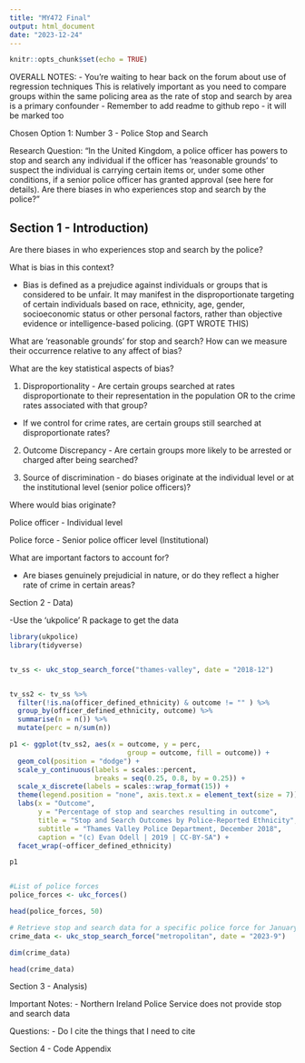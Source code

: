 ```yaml
---
title: "MY472 Final"
output: html_document
date: "2023-12-24"
---
```


```r
knitr::opts_chunk$set(echo = TRUE)
```

OVERALL NOTES:
- You're waiting to hear back on the forum about use of regression techniques
  This is relatively important as you need to compare groups within the same policing area as the rate of stop and search by     area is a primary confounder
- Remember to add readme to github repo - it will be marked too


Chosen Option 1: Number 3 - Police Stop and Search

Research Question:
“In the United Kingdom, a police officer has powers to stop and search any individual if the officer has ‘reasonable grounds’ to suspect the individual is carrying certain items or, under some other conditions, if a senior police officer has granted approval (see here for details). Are there biases in who experiences stop and search by the police?”

## Section 1 - Introduction)

Are there biases in who experiences stop and search by the police?

What is bias in this context?

- Bias is defined as a prejudice against individuals or groups that is considered to be unfair. It may manifest in the disproportionate targeting of certain individuals based on race, ethnicity, age, gender, socioeconomic status or other personal factors, rather than objective evidence or intelligence-based policing. (GPT WROTE THIS)

What are 'reasonable grounds' for stop and search? How can we measure their occurrence relative to any affect of bias?


What are the key statistical aspects of bias?

1) Disproportionality - Are certain groups searched at rates disproportionate to their representation in the population OR to the crime rates associated with that group?
- If we control for crime rates, are certain groups still searched at disproportionate rates?

2) Outcome Discrepancy - Are certain groups more likely to be arrested or charged after being searched?

3) Source of discrimination - do biases originate at the individual level or at the institutional level (senior police officers)?


Where would bias originate?

Police officer - Individual level

Police force - Senior police officer level (Institutional)


What are important factors to account for?

- Are biases genuinely prejudicial in nature, or do they reflect a higher rate of crime in certain areas?

Section 2 - Data)

-Use the 'ukpolice' R package to get the data

```r
library(ukpolice)
library(tidyverse)


tv_ss <- ukc_stop_search_force("thames-valley", date = "2018-12")


tv_ss2 <- tv_ss %>% 
  filter(!is.na(officer_defined_ethnicity) & outcome != "" ) %>%
  group_by(officer_defined_ethnicity, outcome) %>%
  summarise(n = n()) %>%
  mutate(perc = n/sum(n))

p1 <- ggplot(tv_ss2, aes(x = outcome, y = perc,
                             group = outcome, fill = outcome)) + 
  geom_col(position = "dodge") + 
  scale_y_continuous(labels = scales::percent,
                     breaks = seq(0.25, 0.8, by = 0.25)) + 
  scale_x_discrete(labels = scales::wrap_format(15)) + 
  theme(legend.position = "none", axis.text.x = element_text(size = 7)) + 
  labs(x = "Outcome", 
       y = "Percentage of stop and searches resulting in outcome",
       title = "Stop and Search Outcomes by Police-Reported Ethnicity",
       subtitle = "Thames Valley Police Department, December 2018",
       caption = "(c) Evan Odell | 2019 | CC-BY-SA") + 
  facet_wrap(~officer_defined_ethnicity)

p1


#List of police forces
police_forces <- ukc_forces()

head(police_forces, 50)

# Retrieve stop and search data for a specific police force for January 2021
crime_data <- ukc_stop_search_force("metropolitan", date = "2023-9")

dim(crime_data)

head(crime_data)

```




Section 3 - Analysis)



Important Notes:
- Northern Ireland Police Service does not provide stop and search data

Questions:
- Do I cite the things that I need to cite


Section 4 - Code Appendix




